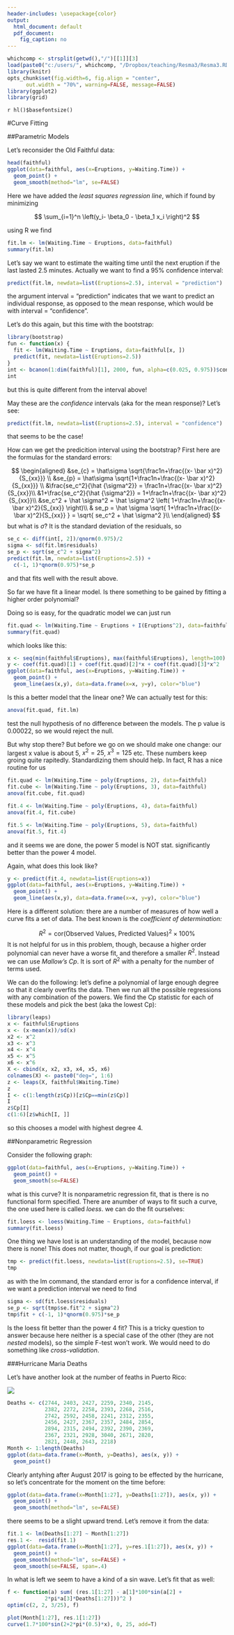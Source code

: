 ```yaml
---
header-includes: \usepackage{color}
output:
  html_document: default
  pdf_document:
    fig_caption: no
---
```

<style>
table, th, td { text-align:right; }
th, td {padding: 10px;}
</style>

```r
whichcomp <- strsplit(getwd(),"/")[[1]][3]
load(paste0("c:/users/", whichcomp, "/Dropbox/teaching/Resma3/Resma3.RData"))
library(knitr)
opts_chunk$set(fig.width=6, fig.align = "center", 
      out.width = "70%", warning=FALSE, message=FALSE)
library(ggplot2)
library(grid)
```
`r hl()$basefontsize()`

#Curve Fitting

##Parametric Models

Let's reconsider the Old Faithful data:

```r
head(faithful)
ggplot(data=faithful, aes(x=Eruptions, y=Waiting.Time)) +
  geom_point() +
  geom_smooth(method="lm", se=FALSE)
```

Here we have added the *least squares regression line*, which if found by minimizing

$$
\sum_{i=1}^n \left(y_i- \beta_0 - \beta_1 x_i \right)^2
$$

using R we find

```r
fit.lm <- lm(Waiting.Time ~ Eruptions, data=faithful)
summary(fit.lm)
```

Let's say we want to estimate the waiting time until the next eruption if the last lasted 2.5 minutes. Actually we want to find a 95% confidence interval:

```r
predict(fit.lm, newdata=list(Eruptions=2.5), interval = "prediction")
```

the argument interval = "prediction" indicates that we want to predict an individual response, as opposed to the mean response, which would be with interval = "confidence".

Let's do this again, but this time with the bootstrap:

```r
library(bootstrap)
fun <- function(x) {
  fit <- lm(Waiting.Time ~ Eruptions, data=faithful[x, ])
  predict(fit, newdata=list(Eruptions=2.5))
}
int <- bcanon(1:dim(faithful)[1], 2000, fun, alpha=c(0.025, 0.975))$conf
int
```

but this is quite different from the interval above!

May these are the *confidence* intervals (aka for the mean response)? Let's see:

```r
predict(fit.lm, newdata=list(Eruptions=2.5), interval = "confidence")
```

that seems to be the case!

How can we get the predicition interval using the bootstrap? First here are the formulas for the standard errors:

$$
\begin{aligned}
&se_{c}    = \hat\sigma \sqrt{\frac1n+\frac{(x- \bar x)^2}{S_{xx}}}  \\
&se_{p}    = \hat\sigma \sqrt{1+\frac1n+\frac{(x- \bar x)^2}{S_{xx}}}   \\
&\frac{se_c^2}{\hat {\sigma^2}}   = \frac1n+\frac{(x- \bar x)^2}{S_{xx}}\\
&1+\frac{se_c^2}{\hat {\sigma^2}}   = 1+\frac1n+\frac{(x- \bar x)^2}{S_{xx}}\\
&se_c^2 + \hat \sigma^2   = \hat \sigma^2 \left( 1+\frac1n+\frac{(x- \bar x)^2}{S_{xx}} \right)\\
& se_p =     \hat \sigma \sqrt{ 1+\frac1n+\frac{(x- \bar x)^2}{S_{xx}} } = \sqrt{ se_c^2 + \hat \sigma^2 }\\
\end{aligned}
$$
but what is $\hat \sigma$? It is the standard deviation of the residuals, so

```r
se_c <- diff(int[, 2])/qnorm(0.975)/2
sigma <- sd(fit.lm$residuals)
se_p <- sqrt(se_c^2 + sigma^2)
predict(fit.lm, newdata=list(Eruptions=2.5)) + 
  c(-1, 1)*qnorm(0.975)*se_p
```

and that fits well with the result above.

So far we have fit a linear model. Is there something to be gained by fitting a higher order polynomial?

Doing so is easy, for the quadratic model we can just run 

```r
fit.quad <- lm(Waiting.Time ~ Eruptions + I(Eruptions^2), data=faithful)
summary(fit.quad)
```

which looks like this:

```r
x <- seq(min(faithful$Eruptions), max(faithful$Eruptions), length=100)
y <- coef(fit.quad)[1] + coef(fit.quad)[2]*x + coef(fit.quad)[3]*x^2
ggplot(data=faithful, aes(x=Eruptions, y=Waiting.Time)) +
  geom_point() +
  geom_line(aes(x,y), data=data.frame(x=x, y=y), color="blue")
```

Is this a better model that the linear one? We can actually test for this:

```r
anova(fit.quad, fit.lm)
```

test the null hypothesis of no difference between the models. The p value is 0.00022, so we would reject the null.

But why stop there? But before we go on we should make one change: our largest x value is about 5, $x^2=25$, $x^3=125$ etc. These numbers keep groing quite rapitedly. Standardizing them should help. In fact, R has a nice routine for us

```r
fit.quad <- lm(Waiting.Time ~ poly(Eruptions, 2), data=faithful)
fit.cube <- lm(Waiting.Time ~ poly(Eruptions, 3), data=faithful)
anova(fit.cube, fit.quad)
```

```r
fit.4 <- lm(Waiting.Time ~ poly(Eruptions, 4), data=faithful)
anova(fit.4, fit.cube)
```

```r
fit.5 <- lm(Waiting.Time ~ poly(Eruptions, 5), data=faithful)
anova(fit.5, fit.4)
```

and it seems we are done, the power 5 model is NOT stat. significantly better than the power 4 model.

Again, what does this look like?

```r
y <- predict(fit.4, newdata=list(Eruptions=x))
ggplot(data=faithful, aes(x=Eruptions, y=Waiting.Time)) +
  geom_point() +
  geom_line(aes(x,y), data=data.frame(x=x, y=y), color="blue")
```

Here is a different solution: there are a number of measures of how well a curve fits a set of data. The best known is the *coefficient of determination:*

$$
R^2 =\text{cor}(\text{Observed Values, Predicted Values} )^2\times 100\%
$$
It is not helpful for us in this problem, though, because a higher order polynomial can never have a worse fit, and therefore a smaller $R^2$. Instead we can use *Mallow's Cp*. It is sort of $R^2$ with a penalty for the number of terms used.

We can do the following: let's define a polynomial of large enough degree so that it clearly overfits the data. Then we run all the possible regressions with any combination of the powers. We find the Cp statistic for each of these models and pick the best (aka the lowest Cp):

```r
library(leaps)
x <- faithful$Eruptions
x <- (x-mean(x))/sd(x)
x2 <- x^2
x3 <- x^3
x4 <- x^4
x5 <- x^5
x6 <- x^6
X <- cbind(x, x2, x3, x4, x5, x6)
colnames(X) <- paste0("deg=", 1:6)
z <- leaps(X, faithful$Waiting.Time)
z
I <- c(1:length(z$Cp))[z$Cp==min(z$Cp)]
I
z$Cp[I]
c(1:6)[z$which[I, ]]
```

so this chooses a model with highest degree 4. 

##Nonparametric Regression

Consider the following graph:

```r
ggplot(data=faithful, aes(x=Eruptions, y=Waiting.Time)) +
  geom_point() +
  geom_smooth(se=FALSE)
```

what is this curve? It is nonparametric regression fit, that is there is no functional form specified. There are anumber of ways to fit such a curve, the one used here is called *loess*. we can do the fit ourselves:

```r
fit.loess <- loess(Waiting.Time ~ Eruptions, data=faithful)
summary(fit.loess)
```

One thing we have lost is an understanding of the model, because now there is none! This does not matter, though, if our goal is prediction:

```r
tmp <- predict(fit.loess, newdata=list(Eruptions=2.5), se=TRUE)
tmp
```

as with the lm command, the standard error is for a confidence interval, if we want a prediction interval we need to find

```r
sigma <- sd(fit.loess$residuals)
se_p <- sqrt(tmp$se.fit^2 + sigma^2)
tmp$fit + c(-1, 1)*qnorm(0.975)*se_p
```

Is the loess fit better than the power 4 fit? This is a tricky question to answer because here neither is a special case of the other (they are not *nested* models), so the simple F-test won't work. We would need to do something like *cross-validation*. 

###Hurricane Maria Deaths

Let's have another look at the number of feaths in Puerto Rico:

![](graphs/deaths.maria.png)

```r
Deaths <- c(2744, 2403, 2427, 2259, 2340, 2145, 
            2382, 2272, 2258, 2393, 2268, 2516,
            2742, 2592, 2458, 2241, 2312, 2355,
            2456, 2427, 2367, 2357, 2484, 2854,
            2894, 2315, 2494, 2392, 2390, 2369, 
            2367, 2321, 2928, 3040, 2671, 2820,
            2821, 2448, 2643, 2218)
Month <- 1:length(Deaths)
ggplot(data=data.frame(x=Month, y=Deaths), aes(x, y)) +
  geom_point()
```

Clearly antyhing after August 2017 is going to be effected by the hurricane, so let's concentrate for the moment on the time before:

```r
ggplot(data=data.frame(x=Month[1:27], y=Deaths[1:27]), aes(x, y)) +
  geom_point() +
  geom_smooth(method="lm", se=FALSE)
```

there seems to be a slight upward trend. Let's remove it from the data:

```r
fit.1 <- lm(Deaths[1:27] ~ Month[1:27])
res.1 <-  resid(fit.1)
ggplot(data=data.frame(x=Month[1:27], y=res.1[1:27]), aes(x, y)) +
  geom_point() +
  geom_smooth(method="lm", se=FALSE) +
  geom_smooth(se=FALSE, span=.4)
```

In what is left we seem to have a kind of a sin wave. Let's fit that as well:

```r
f <- function(a) sum( (res.1[1:27] - a[1]*100*sin(a[2] +
            2*pi*a[3]*Deaths[1:27]))^2 )
optim(c(2, 2, 3/25), f)
```


```r
plot(Month[1:27], res.1[1:27])
curve(1.7*100*sin(2+2*pi*(0.5)*x), 0, 25, add=T)
```

